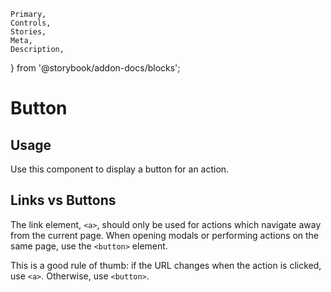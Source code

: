 	Primary,
	Controls,
	Stories,
	Meta,
	Description,
} from '@storybook/addon-docs/blocks';


<Meta of={ButtonStories} />

# Button

## Usage

Use this component to display a button for an action.

## Links vs Buttons

The link element, `<a>`, should only be used for actions which navigate away from the current page. When opening modals or performing actions on the same page, use the `<button>` element.

This is a good rule of thumb: if the URL changes when the action is clicked, use `<a>`. Otherwise, use `<button>`.

<Primary />
<Controls />
<Stories />
